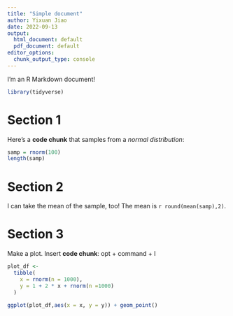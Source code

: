 ```yaml
---
title: "Simple document"
author: Yixuan Jiao
date: 2022-09-13
output:
  html_document: default
  pdf_document: default
editor_options: 
  chunk_output_type: console
---
```


I'm an R Markdown document!

```r
library(tidyverse)
```

# Section 1

Here's a **code chunk** that samples from a *normal distribution*:

```r
samp = rnorm(100)
length(samp)
```

# Section 2

I can take the mean of the sample, too! The mean is `r round(mean(samp),2)`.

# Section 3

Make a plot. Insert **code chunk**: opt + command + I

```r
plot_df <- 
  tibble(
    x = rnorm(n = 1000),
    y = 1 + 2 * x + rnorm(n =1000)
  )

ggplot(plot_df,aes(x = x, y = y)) + geom_point()
```
